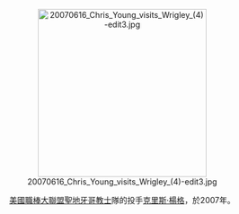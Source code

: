 <center>[[File:20070616_Chris_Young_visits_Wrigley_(4)-edit3.jpg|300px]]</center>

<center>[[美國職棒大聯盟|美國職棒大聯盟]][[聖地牙哥教士|聖地牙哥教士]]隊的投手[[克里斯·楊格|克里斯·楊格]]，於2007年。</center>